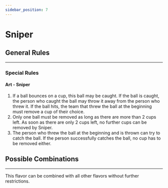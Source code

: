 ```yaml
---
sidebar_position: 7
---
```


# Sniper

<FlavorPreamble />

## General Rules

<hr />

### Special Rules

#### Art - <highlight>Sniper</highlight>

1. <Highlight>If a ball bounces on a cup, this ball may be caught. If the ball is caught, the person who caught the ball may throw it away from the person who threw it. If the ball hits, the team that threw the ball at the beginning must remove a cup of their choice.</Highlight>
2. <Highlight>Only one ball must be removed as long as there are more than 2 cups left. As soon as there are only 2 cups left, no further cups can be removed by Sniper.</Highlight>
3. <Highlight>The person who threw the ball at the beginning and is thrown can try to catch the ball. If the person successfully catches the ball, no cup has to be removed either.</Highlight>

## Possible Combinations

<hr />

This flavor can be combined with all other flavors without further restrictions.